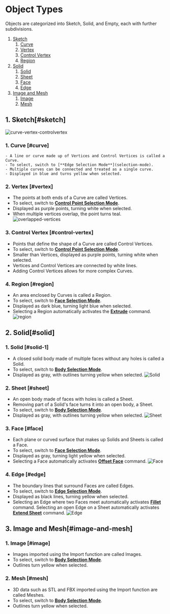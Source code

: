 # Object Types

Objects are categorized into Sketch, Solid, and Empty, each with further subdivisions.

1. [Sketch](#sketch)
    1. [Curve](#curve)
    2. [Vertex](#vertex)
    3. [Control Vertex](#control-vertex)
    4. [Region](#region)
2. [Solid](#solid)
    1. [Solid](#solid-1)
    2. [Sheet](#sheet)
    3. [Face](#face)
    4. [Edge](#edge)
3. [Image and Mesh](#image-and-mesh)
    1. [Image](#image)
    2. [Mesh](#mesh)

## 1. Sketch[#sketch]

![curve-vertex-controlvertex](/img/curve-vertex-controlvertex.png)

### 1. Curve [#curve]
    - A line or curve made up of Vertices and Control Vertices is called a Curve.
    - To select, switch to [**Edge Selection Mode**](selection-mode).
    - Multiple curves can be connected and treated as a single curve.
    - Displayed in blue and turns yellow when selected.

### 2. Vertex [#vertex]
- The points at both ends of a Curve are called Vertices.
- To select, switch to [**Control Point Selection Mode**](selection-mode).
- Displayed as purple points, turning white when selected.
- When multiple vertices overlap, the point turns teal.
    ![overlapped-vertices](/img/overlapped-vertices.png)

### 3. Control Vertex [#control-vertex]
- Points that define the shape of a Curve are called Control Vertices.
- To select, switch to [**Control Point Selection Mode**](selection-mode).
- Smaller than Vertices, displayed as purple points, turning white when selected.
- Vertices and Control Vertices are connected by white lines.
- Adding Control Vertices allows for more complex Curves.

### 4. Region [#region]
- An area enclosed by Curves is called a Region.
- To select, switch to [**Face Selection Mode**](selection-mode).
- Displayed as dark blue, turning light blue when selected.
- Selecting a Region automatically activates the [**Extrude**](/solid/extrude) command.
![region](/img/region.png)


## 2. Solid[#solid]

### 1. Solid [#solid-1]
- A closed solid body made of multiple faces without any holes is called a Solid.
- To select, switch to [**Body Selection Mode**](selection-mode).
- Displayed as gray, with outlines turning yellow when selected.
![Solid](/img/solid.png)

### 2. Sheet [#sheet]
- An open body made of faces with holes is called a Sheet.
- Removing part of a Solid's face turns it into an open body, a Sheet.
- To select, switch to [**Body Selection Mode**](selection-mode).
- Displayed as gray, with outlines turning yellow when selected.
![Sheet](/img/sheet.png)

### 3. Face [#face]
- Each plane or curved surface that makes up Solids and Sheets is called a Face.
- To select, switch to [**Face Selection Mode**](selection-mode).
- Displayed as gray, turning light yellow when selected.
- Selecting a Face automatically activates [**Offset Face**](/solid/offset-face) command.
![Face](/img/face.png)

### 4. Edge [#edge]
- The boundary lines that surround Faces are called Edges.
- To select, switch to [**Edge Selection Mode**](selection-mode).
- Displayed as black lines, turning yellow when selected.
- Selecting an Edge where two Faces meet automatically activates [**Fillet**](/solid/fillet) command. Selecting an open Edge on a Sheet automatically activates [**Extend Sheet**](/solid/extend-sheet) command.
![Edge](/img/edge.png)

## 3. Image and Mesh[#image-and-mesh]

### 1. Image [#image]
- Images imported using the Import function are called Images.
- To select, switch to [**Body Selection Mode**](selection-mode).
- Outlines turn yellow when selected.

### 2. Mesh [#mesh]
- 3D data such as STL and FBX imported using the Import function are called Meshes.
- To select, switch to [**Body Selection Mode**](selection-mode).
- Outlines turn yellow when selected.

